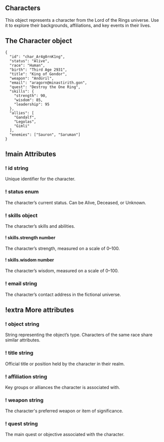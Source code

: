 
## Characters

This object represents a character from the Lord of the Rings universe. Use it to explore their backgrounds, affiliations, and key events in their lives.

## The Character object

<Hike as={APIReference}>

```jsonc THE CHARACTER OBJECT
{
  "id": "char_Ar4g0rnK1ng",
  "status": "Alive",
  "race": "Human",
  "birth": "Third Age 2931",
  "title": "King of Gondor",
  "weapon": "Andúril",
  "email": "aragorn@minastirith.gon",
  "quest": "Destroy the One Ring",
  "skills": {
    "strength": 90,
    "wisdom": 85,
    "leadership": 95
  },
  "allies": [
    "Gandalf",
    "Legolas",
    "Gimli"
  ],
  "enemies": ["Sauron", "Saruman"]
}
```

## !main Attributes

### ! id string

Unique identifier for the character.

### ! status enum

The character’s current status. Can be Alive, Deceased, or Unknown.

### ! skills object

The character’s skills and abilities.

#### ! skills.strength number

The character’s strength, measured on a scale of 0–100.

#### ! skills.wisdom number

The character’s wisdom, measured on a scale of 0–100.

### ! email string

The character’s contact address in the fictional universe.

## !extra More attributes

### ! object string

String representing the object’s type. Characters of the same race share similar attributes.

### ! title string

Official title or position held by the character in their realm.

### ! affiliation string

Key groups or alliances the character is associated with.

### ! weapon string

The character's preferred weapon or item of significance.

### ! quest string

The main quest or objective associated with the character.

</Hike>

